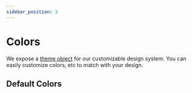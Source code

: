 ```yaml
---
sidebar_position: 3
---
```


# Colors

We expose a
[theme object](/Theming/theme_object)
for our customizable design system. You can easily customize colors, etc to match with your design.

## Default Colors


<BrandColors />
